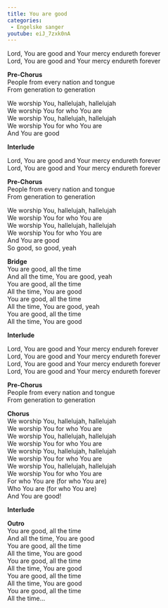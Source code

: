 ```yaml
---
title: You are good
categories:
 - Engelske sanger
youtube: eiJ_7zxk0nA
---
```


Lord, You are good and Your mercy endureth forever  
Lord, You are good and Your mercy endureth forever

**Pre-Chorus**  
People from every nation and tongue  
From generation to generation

We worship You, hallelujah, hallelujah  
We worship You for who You are  
We worship You, hallelujah, hallelujah  
We worship You for who You are  
And You are good

**Interlude**

Lord, You are good and Your mercy endureth forever  
Lord, You are good and Your mercy endureth forever

**Pre-Chorus**  
People from every nation and tongue  
From generation to generation

We worship You, hallelujah, hallelujah  
We worship You for who You are  
We worship You, hallelujah, hallelujah  
We worship You for who You are  
And You are good  
So good, so good, yeah

**Bridge**  
You are good, all the time  
And all the time, You are good, yeah  
You are good, all the time  
All the time, You are good  
You are good, all the time  
All the time, You are good, yeah  
You are good, all the time  
All the time, You are good

**Interlude**  

Lord, You are good and Your mercy endureh forever  
Lord, You are good and Your mercy endureth forever  
Lord, You are good and Your mercy endureth forever  
Lord, You are good and Your mercy endureth forever

**Pre-Chorus**  
People from every nation and tongue  
From generation to generation

**Chorus**  
We worship You, hallelujah, hallelujah  
We worship You for who You are  
We worship You, hallelujah, hallelujah  
We worship You for who You are  
We worship You, hallelujah, hallelujah  
We worship You for who You are  
We worship You, hallelujah, hallelujah  
We worship You for who You are  
For who You are (for who You are)  
Who You are (for who You are)  
And You are good!

**Interlude**  

**Outro**  
You are good, all the time  
And all the time, You are good  
You are good, all the time  
All the time, You are good  
You are good, all the time  
All the time, You are good  
You are good, all the time  
All the time, You are good  
You are good, all the time  
All the time...

